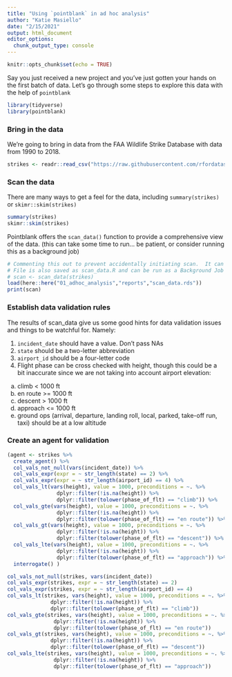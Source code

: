 ```yaml
---
title: "Using `pointblank` in ad hoc analysis"
author: "Katie Masiello"
date: "2/15/2021"
output: html_document
editor_options: 
  chunk_output_type: console
---
```


```r
knitr::opts_chunk$set(echo = TRUE)
```

Say you just received a new project and you've just gotten your hands on the first batch of data. Let's go through some steps to explore this data with the help of `pointblank`

```r
library(tidyverse)
library(pointblank)
```

### Bring in the data

We're going to bring in data from the FAA Wildlife Strike Database with data from 1990 to 2018.

```r
strikes <- readr::read_csv("https://raw.githubusercontent.com/rfordatascience/tidytuesday/master/data/2019/2019-07-23/wildlife_impacts.csv")

```

### Scan the data 
There are many ways to get a feel for the data, including `summary(strikes)` or `skimr::skim(strikes)`

```r
summary(strikes)
skimr::skim(strikes)
```

Pointblank offers the `scan_data()` function to provide a comprehensive view of the data. (this can take some time to run... be patient, or consider running this as a background job)

```r
# Commenting this out to prevent accidentally initiating scan.  It can take a while.
# File is also saved as scan_data.R and can be run as a Background Job using the Local Launcher.
# scan <- scan_data(strikes)
load(here::here("01_adhoc_analysis","reports","scan_data.rds"))
print(scan)
```

### Establish data validation rules

The results of scan_data give us some good hints for data validation issues and things to be watchful for. Namely:

1.  `incident_date` should have a value. Don't pass NAs
1.  `state` should be a two-letter abbreviation\
1.  `airport_id` should be a four-letter code\
1.  Flight phase can be cross checked with height, though this could be a bit inaccurate since we are not taking into account airport elevation:
  a.  climb < 1000 ft
  a.  en route >= 1000 ft
  a.  descent > 1000 ft  
  a.  approach <= 1000 ft
  a. ground ops (arrival, departure, landing roll, local, parked, take-off run, taxi) should be at a low altitude

### Create an agent for validation

```r
(agent <- strikes %>% 
  create_agent() %>% 
  col_vals_not_null(vars(incident_date)) %>% 
  col_vals_expr(expr = ~ str_length(state) == 2) %>% 
  col_vals_expr(expr = ~ str_length(airport_id) == 4) %>%  
  col_vals_lt(vars(height), value = 1000, preconditions = ~. %>% 
                dplyr::filter(!is.na(height)) %>% 
                dplyr::filter(tolower(phase_of_flt) == "climb")) %>% 
  col_vals_gte(vars(height), value = 1000, preconditions = ~. %>% 
                dplyr::filter(!is.na(height)) %>% 
                dplyr::filter(tolower(phase_of_flt) == "en route")) %>% 
  col_vals_gt(vars(height), value = 1000, preconditions = ~. %>% 
                dplyr::filter(!is.na(height)) %>% 
                dplyr::filter(tolower(phase_of_flt) == "descent")) %>% 
  col_vals_lte(vars(height), value = 1000, preconditions = ~. %>% 
                dplyr::filter(!is.na(height)) %>% 
                dplyr::filter(tolower(phase_of_flt) == "approach")) %>% 
  interrogate() )

```

```r
col_vals_not_null(strikes, vars(incident_date))
col_vals_expr(strikes, expr = ~ str_length(state) == 2)
col_vals_expr(strikes, expr = ~ str_length(airport_id) == 4) 
col_vals_lt(strikes, vars(height), value = 1000, preconditions = ~. %>% 
              dplyr::filter(!is.na(height)) %>% 
              dplyr::filter(tolower(phase_of_flt) == "climb")) 
col_vals_gte(strikes, vars(height), value = 1000, preconditions = ~. %>% 
               dplyr::filter(!is.na(height)) %>% 
               dplyr::filter(tolower(phase_of_flt) == "en route")) 
col_vals_gt(strikes, vars(height), value = 1000, preconditions = ~. %>% 
              dplyr::filter(!is.na(height)) %>% 
              dplyr::filter(tolower(phase_of_flt) == "descent")) 
col_vals_lte(strikes, vars(height), value = 1000, preconditions = ~. %>% 
               dplyr::filter(!is.na(height)) %>% 
               dplyr::filter(tolower(phase_of_flt) == "approach"))
```


